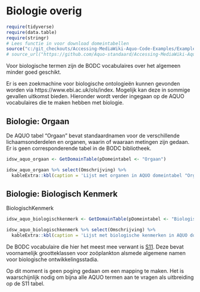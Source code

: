 # Biologie overig

```r
require(tidyverse)
require(data.table)
require(stringr)
# Lees functie in voor download domeintabellen
source("c:/git_checkouts/Accessing-MediaWiki-Aquo-Code-Examples/ExampleCodeRStudio/GetDomainTable.R")
# source_url("https://github.com/Aquo-standaard/Accessing-MediaWiki-Aquo-Code-Examples/blob/main/ExampleCodeRStudio/GetDomainTable.R")
```

Voor biologische termen zijn de BODC vocabulaires over het algemeen minder goed geschikt. 

Er is een zoekmachine voor biologische ontologieën kunnen gevonden worden via https://www.ebi.ac.uk/ols/index. Mogelijk kan deze in sommige gevallen uitkomst bieden. Hieronder wordt verder ingegaan op de AQUO vocabulaires die te maken hebben met biologie. 

## Biologie: Orgaan

De AQUO tabel "Orgaan" bevat standaardnamen voor de verschillende lichaamsonderdelen en organen, waarin of waaraan metingen zijn gedaan. Er is geen corresponderende tabel in de BODC bibliotheek. 


```r
idsw_aquo_orgaan <- GetDomainTable(pDomeintabel <- "Orgaan")

idsw_aquo_orgaan %>% select(Omschrijving) %>% 
  kableExtra::kbl(caption = 'Lijst met organen in AQUO domeintabel "Orgaan"')
```


## Biologie: Biologisch Kenmerk

BiologischKenmerk

```r
idsw_aquo_biologischkenmerk <- GetDomainTable(pDomeintabel <- "BiologischKenmerk")

idsw_aquo_biologischkenmerk %>% select(Omschrijving) %>% 
  kableExtra::kbl(caption = 'Lijst met biologische kenmerken in AQUO domeintabel "BiologischKenmerk"')
```

De BODC vocabulaire die hier het meest mee verwant is [S11](https://vocab.seadatanet.org/v_bodc_vocab_v2/search.asp?lib=S11). Deze bevat voornamelijk grootteklassen voor zoöplankton alsmede algemene namen voor biologische ontwikkelingsstadia. 

Op dit moment is geen poging gedaan om een mapping te maken. Het is waarschijnlijk nodig om bijna alle AQUO termen aan te vragen als uitbreiding op de S11 tabel. 




